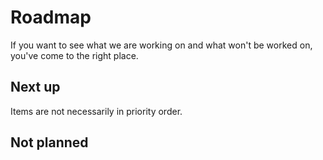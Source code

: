 <!--
Copyright (c) 2018 Uber Technologies, Inc.

This source code is licensed under the MIT license found in the
LICENSE file in the root directory of this source tree.
-->



# Roadmap

If you want to see what we are working on and what won't be worked on, you've come to the right place.

## Next up

Items are not necessarily in priority order.

<Table columns={['Feature']} data={[
  ['Time picker'],
  ['Layer support'],
  ['Better mobile support for all components'],
  ['Updated visuals for the sidebar component'],
  ['Dark theme'],
  ['Updated visuals for the button component'],
  ['Updated visuals for the input component'],
]} />

## Not planned

<Table columns={['Feature']} data={[
  ['Support for react-form, formik, or similar out of the box'],
]} />
